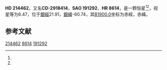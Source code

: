 {{Starbox begin
| name = HD 214462
}}
{{Starbox observe
| epoch = [[J2000.0|J2000.0]]
| constell = {{星座名待查}}<ref name=SIMBAD>{{cite web
 | url=http://simbad.u-strasbg.fr/simbad/sim-id?Ident=HR+8614
 | title=Pulsating variable Star
 | publisher=Centre de Données astronomiques de Strasbourg
 | work=SIMBAD
 | accessdate=2012-07-13
 | archive-date=2016-03-17
 | archive-url=https://web.archive.org/web/20160317063943/http://simbad.u-strasbg.fr/simbad/sim-id?Ident=HR+8614
 | dead-url=no
 }}</ref><ref name=DATA>{{cite web
 | url=http://vizier.u-strasbg.fr/viz-bin/VizieR-5?-out.add=.&-source=5050&-corr=PK=HR&-out.max=9999&HR=8614
 | title=VizieR Detailed Page
 | accessdate=2012-07-13
 | archive-date=2016-03-04
 | archive-url=https://web.archive.org/web/20160304200127/http://vizier.u-strasbg.fr/viz-bin/VizieR-5?-out.add=.&-source=5050&-corr=PK=HR&-out.max=9999&HR=8614
 | dead-url=no
 }}</ref>
| 星官 = 
| ra = {{RA|22|38|44.7}}<ref name=SIMBAD /><ref name=DATA />
| dec = {{DEC|-28|44|52}}<ref name=SIMBAD /><ref name=DATA />
| appmag_v = 6.47<ref name=SIMBAD /><ref name=DATA />
}}
{{Starbox character
| class = K1III<ref name=SIMBAD /><ref name=DATA />
| b-v = 1.04<ref name=SIMBAD /><ref name=DATA />
| u-b = <ref name=SIMBAD /><ref name=DATA />
| r-i = <ref name=SIMBAD /><ref name=DATA />
| variable = 
}}
{{Starbox astrometry
| radial_v = 
| prop_mo_ra = 3
| parallax = 
| p_error = 
}}
{{Starbox catalog
| names =CD-2918414，[[SAO星表|SAO]] 191292，[[HD星表|HD]] 214462，[[HR星表|HR]] 8614}}
{{Starbox reference |Simbad=HR+8614}}
{{Starbox end}}

'''HD 214462'''，又名'''CD-2918414'''，'''SAO 191292'''、'''HR 8614'''，是一颗恒星<ref name=SIMBAD /><ref name=DATA />，视星等为6.47，位于[[銀道座標系|銀經]]21.91，[[銀道座標系|銀緯]]-60.74，其[[B1900.0|B1900.0]]坐标为赤經{{RA|22|33|11}}，赤緯{{DEC|-29|-60.74|4}}。

== 参考文献 ==
{{reflist}}

{{star-stub}}

[[Category:HD和HDE天體|214462]]
[[Category:HR天體|8614]]
[[Category:SAO天體|191292]]